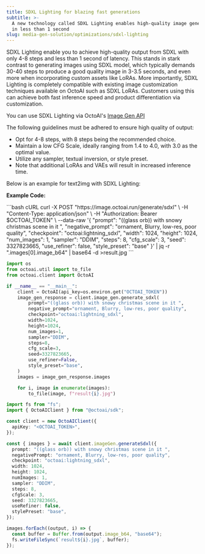 ```yaml
---
title: SDXL Lighting for blazing fast generations
subtitle: >-
  A new technology called SDXL Lighting enables high-quality image generations
  in less than 1 second
slug: media-gen-solution/optimizations/sdxl-lighting
---
```


SDXL Lighting enable you to achieve high-quality output from SDXL with only 4-8 steps and less than 1 second of latency. This stands in stark contrast to generating images using SDXL model, which typically demands 30-40 steps to produce a good quality image in 3-3.5 seconds, and even more when incorporating custom assets like LoRAs. More importantly, SDXL Lighting is completely compatible with existing image customization techniques available on OctoAI such as SDXL LoRAs. Customers using this can achieve both fast inference speed and product differentiation via customization.

You can use SDXL Lighting via OctoAI's [Image Gen API](../rest-apis/image-gen-api)

The following guidelines must be adhered to ensure high quality of output:

- Opt for 4-8 steps, with 8 steps being the recommended choice.
- Maintain a low CFG Scale, ideally ranging from 1.4 to 4.0, with 3.0 as the optimal value.
- Utilize any sampler, textual inversion, or style preset.
- Note that additional LoRAs and VAEs will result in increased inference time.

Below is an example for text2img with SDXL Lighting:

**Example Code:**

<CodeGroup>
```bash cURL
curl -X POST "https://image.octoai.run/generate/sdxl" \
    -H "Content-Type: application/json" \
    -H "Authorization: Bearer $OCTOAI_TOKEN" \
    --data-raw '{
        "prompt": "((glass orb)) with snowy christmas scene in it ",
        "negative_prompt": "ornament, Blurry, low-res, poor quality",
        "checkpoint": "octoai:lightning_sdxl",
        "width": 1024,
        "height": 1024,
        "num_images": 1,
        "sampler": "DDIM",
        "steps": 8,
        "cfg_scale": 3,
        "seed": 3327823665,
        "use_refiner": false,
        "style_preset": "base"
    }' | jq -r ".images[0].image_b64" | base64 -d >result.jpg
```

```Python Python
import os
from octoai.util import to_file
from octoai.client import OctoAI

if __name__ == "__main__":
    client = OctoAI(api_key=os.environ.get("OCTOAI_TOKEN"))
    image_gen_response = client.image_gen.generate_sdxl(
        prompt="((glass orb)) with snowy christmas scene in it ",
        negative_prompt="ornament, Blurry, low-res, poor quality",
        checkpoint="octoai:lightning_sdxl",
        width=1024,
        height=1024,
        num_images=1,
        sampler="DDIM",
        steps=8,
        cfg_scale=3,
        seed=3327823665,
        use_refiner=False,
        style_preset="base",
    )
    images = image_gen_response.images

    for i, image in enumerate(images):
        to_file(image, f"result{i}.jpg")
```

```typescript Typescript
import fs from "fs";
import { OctoAIClient } from "@octoai/sdk";

const client = new OctoAIClient({
  apiKey: "<OCTOAI_TOKEN>",
});

const { images } = await client.imageGen.generateSdxl({
  prompt: "((glass orb)) with snowy christmas scene in it ",
  negativePrompt: "ornament, Blurry, low-res, poor quality",
  checkpoint: "octoai:lightning_sdxl",
  width: 1024,
  height: 1024,
  numImages: 1,
  sampler: "DDIM",
  steps: 8,
  cfgScale: 3,
  seed: 3327823665,
  useRefiner: false,
  stylePreset: "base",
});

images.forEach((output, i) => {
  const buffer = Buffer.from(output.image_b64, "base64");
  fs.writeFileSync(`result${i}.jpg`, buffer);
});
```

</CodeGroup>
